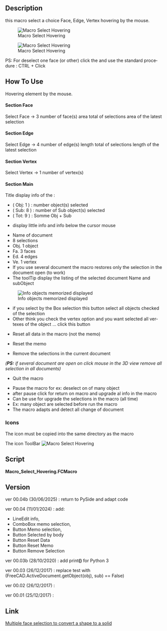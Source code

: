 <languages/>
<div lang="en" dir="ltr" class="mw-content-ltr">
{{Macro
|Name=Macro Select Hovering
|Icon=Macro_Select_Hovering.png
|Description=This macro select a choice Face, Edge, Vertex hovering by the mouse.<br/>PS: For unselected one face (or other) click the {{KEY|Pause grab}} and use the standard procedure : CTRL + Click 
|Author=Mario52
|Version=00.04b
|Date=2025-06-30
|FCVersion=All
|Download=[https://wiki.freecad.org/images/d/d8/Macro_Select_Hovering.png ToolBar Icon]
}}
</div>

<div lang="en" dir="ltr" class="mw-content-ltr">
==Description==
</div> 

<div lang="en" dir="ltr" class="mw-content-ltr">
this macro select a choice Face, Edge, Vertex hovering by the mouse.
</div>


[[File:Select_Hovering00.gif|Macro Select Hovering]]


{{Codeextralink|https://gist.githubusercontent.com/mario52a/7ebe6b3fd047441114d9d0e08ceddd63/raw/f228687c4514159a5acb9920bf2366a81cb4908b/Macro%2520Select%2520Hovering.FCMacro}}


<div lang="en" dir="ltr" class="mw-content-ltr">
[[File:Macro Select Hovering 00.png|Macro Select Hovering]]
</div>

<div lang="en" dir="ltr" class="mw-content-ltr">
PS: For deselect one face (or other) click the {{KEY|Pause grab}} and use the standard procedure : CTRL + Click
</div> 

<div lang="en" dir="ltr" class="mw-content-ltr">
==How To Use==
</div>

<div lang="en" dir="ltr" class="mw-content-ltr">
Hovering element by the mouse.
</div>

====Section Face====

<div lang="en" dir="ltr" class="mw-content-ltr">
{{CheckBox}} Select Face → 3 number of face(s)
{{LineEdit|300.0}} area total of selections
{{LineEdit|100.0}} area of the latest selection
</div>

====Section Edge====

<div lang="en" dir="ltr" class="mw-content-ltr">
{{CheckBox}} Select Edge → 4 number of edge(s)
{{LineEdit|40.0}} length total of selections
{{LineEdit|10.0}} length of the latest selection
</div>

====Section Vertex====

<div lang="en" dir="ltr" class="mw-content-ltr">
{{CheckBox}} Select Vertex → 1 number of vertex(s)
</div>

====Section Main====

<div lang="en" dir="ltr" class="mw-content-ltr">
Title display info of the :
*( Obj: 1 ) : number object(s) selected
*( Sub: 8 ) : number of Sub object(s) selected
*( Tot: 9 ) : Somme Obj + Sub
</div>

{{LineEdit|Unnamed: Box. Face6 (1.34,2.64,10.0)}}

<div lang="en" dir="ltr" class="mw-content-ltr">
* display little info and info below the cursor mouse
</div>

{{ComboBox|Unnamed: 1 : (8 sel.) (Obj. 1, Fa. 3, Ed. 4, Ve. 1) }}

<div lang="en" dir="ltr" class="mw-content-ltr">
*Name of document
*8 selections
*Obj. 1 object
*Fa. 3 faces
*Ed. 4 edges
*Ve. 1 vertex
*If you use several document the macro restores only the selection in the document open (to work)
*The toolTip display the listing of the selected document Name and subObject
</div>

[[File:Macro_Select_Hovering_01.png|Info objects memorized displayed]]

{{Button|Selected by Box}}

<div lang="en" dir="ltr" class="mw-content-ltr">
*if you select by the Box selection this button select all objects checked of the selection
*Other think you check the vertex option and you want selected all vertexes of the object ... click this button
</div>

{{Button|Reset Data}}

<div lang="en" dir="ltr" class="mw-content-ltr">
*Reset all data in the macro (not the memo)
</div>

{{Button|Reset Memo}}

<div lang="en" dir="ltr" class="mw-content-ltr">
*Reset the memo
</div>

{{Button|Remove selection}}

<div lang="en" dir="ltr" class="mw-content-ltr">
*Remove the selections in the current document
''('''PS:''' if several document are open on click mouse in the 3D view remove all selection in all documents)''
</div>

{{Button|Quit}}

<div lang="en" dir="ltr" class="mw-content-ltr">
*Quit the macro
</div>

{{Button|Pause grab/Refresh}}

<div lang="en" dir="ltr" class="mw-content-ltr">
*Pause the macro for ex: deselect on of many object
*after pause click for return on macro and upgrade al info in the macro
*Can be use for upgrade the selections in the macro (all time)
*Ex: many object are selected before run the macro
*The macro adapts and detect all change of document
</div>

<div lang="en" dir="ltr" class="mw-content-ltr">
===Icons===
</div>

<div lang="en" dir="ltr" class="mw-content-ltr">
The icon must be copied into the same directory as the macro
</div>

<div lang="en" dir="ltr" class="mw-content-ltr">
The icon ToolBar [[File:Macro Select Hovering.png|Macro Select Hovering]]
</div>

<div lang="en" dir="ltr" class="mw-content-ltr">
==Script==
</div> 

'''Macro_Select_Hovering.FCMacro'''

{{CodeDownload|https://gist.github.com/mario52a/7ebe6b3fd047441114d9d0e08ceddd63| Download latest version of the macro}}

<div lang="en" dir="ltr" class="mw-content-ltr">
==Version==
</div> 

<div lang="en" dir="ltr" class="mw-content-ltr">
ver 00.04b (30/06/2025) : return to PySide and adapt code
</div>

<div lang="en" dir="ltr" class="mw-content-ltr">
ver 00.04 (11/01/2024) : add:
*LineEdit info, 
*ComboBox memo selection, 
*Button Memo selection, 
*Button Selected by body
*Button Reset Data
*Button Reset Memo
*Button Remove Selection
</div>

<div lang="en" dir="ltr" class="mw-content-ltr">
ver 00.03b (28/10/2020) : add print'''()''' for Python 3
</div>

<div lang="en" dir="ltr" class="mw-content-ltr">
ver 00.03 (26/12/2017)  : replace test with (FreeCAD.ActiveDocument.getObject(obj), sub) == False)
</div>

<div lang="en" dir="ltr" class="mw-content-ltr">
ver 00.02 (26/12/2017)  :
</div>

<div lang="en" dir="ltr" class="mw-content-ltr">
ver 00.01 (25/12/2017)  :
</div>

<div lang="en" dir="ltr" class="mw-content-ltr">
==Link==
</div>

<div lang="en" dir="ltr" class="mw-content-ltr">
[https://forum.freecad.org/viewtopic.php?f=3&t=26370 Multiple face selection to convert a shape to a solid]
</div>
